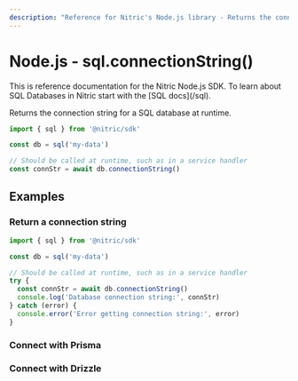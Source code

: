 ```yaml
---
description: "Reference for Nitric's Node.js library - Returns the connection string for a SQL database at runtime."
---
```


# Node.js - sql.connectionString()

<Note>
  This is reference documentation for the Nitric Node.js SDK. To learn about SQL
  Databases in Nitric start with the [SQL docs](/sql).
</Note>

Returns the connection string for a SQL database at runtime.

```javascript
import { sql } from '@nitric/sdk'

const db = sql('my-data')

// Should be called at runtime, such as in a service handler
const connStr = await db.connectionString()
```

## Examples

### Return a connection string

```javascript
import { sql } from '@nitric/sdk'

const db = sql('my-data')

// Should be called at runtime, such as in a service handler
try {
  const connStr = await db.connectionString()
  console.log('Database connection string:', connStr)
} catch (error) {
  console.error('Error getting connection string:', error)
}
```

### Connect with Prisma

<ImportCode file="/src/assets/snippets/sql-prisma-snippet.js" />

### Connect with Drizzle

<ImportCode file="/src/assets/snippets/sql-drizzle-snippet.js" />
